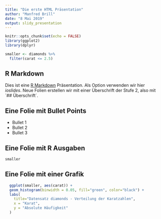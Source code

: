 ```yaml
---
title: "Die erste HTML Präsentation"
author: "Manfred Brill"
date: "8 Mai 2019"
output: slidy_presentation
---
```


```r
knitr::opts_chunk$set(echo = FALSE)
library(ggplot2)
library(dplyr)

smaller <- diamonds %>%
  filter(carat <= 2.5)
```

## R Markdown

Dies ist eine [R Markdown](http://rmarkdown.rstudio.com) Präsentation. Als Option verwenden wir hier *ioslides*. Neue Folien erstellen wir
mit einer Überschrift der Stufe 2, also mit 
´## Überschrift´.

## Eine Folie mit Bullet Points

- Bullet 1
- Bullet 2
- Bullet 3

## Eine Folie mit R Ausgaben

```r
smaller
```

## Eine Folie mit einer Grafik

```r
  ggplot(smaller, aes(carat)) +
  geom_histogram(binwidth = 0.05, fill="green", color="black") +
  labs(
    title="Datensatz diamonds - Verteilung der Karatzahlen",
    x = "Karat",
    y = "Absolute Häufigkeit"
  )
```

